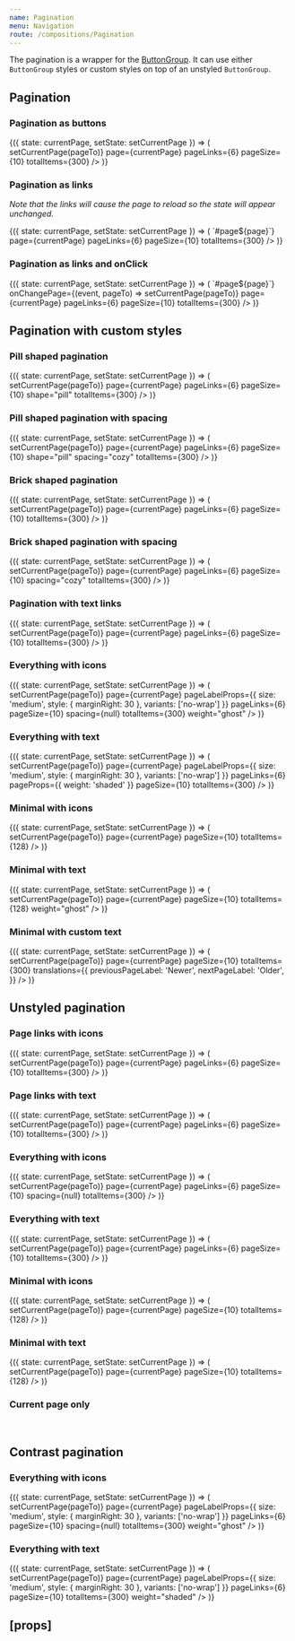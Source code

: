 ```yaml
---
name: Pagination
menu: Navigation
route: /compositions/Pagination
---
```



<PageTitle src="compositions/Pagination" title="Pagination" />

The pagination is a wrapper for the [ButtonGroup](../components/ButtonGroup). It can use either `ButtonGroup` styles or custom styles on top of an unstyled `ButtonGroup`.

## Pagination

### Pagination as buttons

<Playground>
  <ThemeWrapper>
    <StateWrapper initialState={8}>
      {({ state: currentPage, setState: setCurrentPage }) => (
        <Pagination
          withIcons
          withPageLinks
          withPreviousAndNext
          color="primary"
          onChangePage={(event, pageTo) => setCurrentPage(pageTo)}
          page={currentPage}
          pageLinks={6}
          pageSize={10}
          totalItems={300}
        />
      )}
    </StateWrapper>
  </ThemeWrapper>
</Playground>

### Pagination as links

_Note that the links will cause the page to reload so the state will appear unchanged._

<Playground>
  <ThemeWrapper>
    <StateWrapper initialState={8}>
      {({ state: currentPage, setState: setCurrentPage }) => (
        <Pagination
          withIcons
          withPageLinks
          withPreviousAndNext
          color="primary"
          getHref={page => `#page${page}`}
          page={currentPage}
          pageLinks={6}
          pageSize={10}
          totalItems={300}
        />
      )}
    </StateWrapper>
  </ThemeWrapper>
</Playground>

### Pagination as links and onClick

<Playground>
  <ThemeWrapper>
    <StateWrapper initialState={8}>
      {({ state: currentPage, setState: setCurrentPage }) => (
        <Pagination
          allowRightClickLinks
          withIcons
          withPageLinks
          withPreviousAndNext
          color="primary"
          getHref={page => `#page${page}`}
          onChangePage={(event, pageTo) => setCurrentPage(pageTo)}
          page={currentPage}
          pageLinks={6}
          pageSize={10}
          totalItems={300}
        />
      )}
    </StateWrapper>
  </ThemeWrapper>
</Playground>

## Pagination with custom styles

### Pill shaped pagination

<Playground>
  <ThemeWrapper>
    <StateWrapper initialState={8}>
      {({ state: currentPage, setState: setCurrentPage }) => (
        <Pagination
          withIcons
          withPageLinks
          withPreviousAndNext
          color="primary"
          onChangePage={(event, pageTo) => setCurrentPage(pageTo)}
          page={currentPage}
          pageLinks={6}
          pageSize={10}
          shape="pill"
          totalItems={300}
        />
      )}
    </StateWrapper>
  </ThemeWrapper>
</Playground>

### Pill shaped pagination with spacing

<Playground>
  <ThemeWrapper>
    <StateWrapper initialState={8}>
      {({ state: currentPage, setState: setCurrentPage }) => (
        <Pagination
          withIcons
          withPageLinks
          withPreviousAndNext
          color="primary"
          onChangePage={(event, pageTo) => setCurrentPage(pageTo)}
          page={currentPage}
          pageLinks={6}
          pageSize={10}
          shape="pill"
          spacing="cozy"
          totalItems={300}
        />
      )}
    </StateWrapper>
  </ThemeWrapper>
</Playground>

### Brick shaped pagination

<Playground>
  <ThemeWrapper>
    <StateWrapper initialState={8}>
      {({ state: currentPage, setState: setCurrentPage }) => (
        <Pagination
          withIcons
          withPageLinks
          withPreviousAndNext
          color="primary"
          onChangePage={(event, pageTo) => setCurrentPage(pageTo)}
          page={currentPage}
          pageLinks={6}
          pageSize={10}
          totalItems={300}
        />
      )}
    </StateWrapper>
  </ThemeWrapper>
</Playground>

### Brick shaped pagination with spacing

<Playground>
  <ThemeWrapper>
    <StateWrapper initialState={8}>
      {({ state: currentPage, setState: setCurrentPage }) => (
        <Pagination
          withIcons
          withPageLinks
          withPreviousAndNext
          color="primary"
          onChangePage={(event, pageTo) => setCurrentPage(pageTo)}
          page={currentPage}
          pageLinks={6}
          pageSize={10}
          spacing="cozy"
          totalItems={300}
        />
      )}
    </StateWrapper>
  </ThemeWrapper>
</Playground>

### Pagination with text links

<Playground>
  <ThemeWrapper>
    <StateWrapper initialState={8}>
      {({ state: currentPage, setState: setCurrentPage }) => (
        <Pagination
          withPageLinks
          withPreviousAndNext
          color="primary"
          onChangePage={(event, pageTo) => setCurrentPage(pageTo)}
          page={currentPage}
          pageLinks={6}
          pageSize={10}
          totalItems={300}
        />
      )}
    </StateWrapper>
  </ThemeWrapper>
</Playground>

### Everything with icons

<Playground>
  <ThemeWrapper>
    <StateWrapper initialState={8}>
      {({ state: currentPage, setState: setCurrentPage }) => (
        <Pagination
          withEllipsis
          withFirstAndLast
          withIcons
          withPageLabel
          withPageLinks
          withPreviousAndNext
          activePageProps={{
            weight: 'shaded',
            color: 'primary',
            style: { marginLeft: 4, marginRight: 4 },
          }}
          color="primary"
          ellipsisProps={{ color: 'neutral' }}
          onChangePage={(event, pageTo) => setCurrentPage(pageTo)}
          page={currentPage}
          pageLabelProps={{ size: 'medium', style: { marginRight: 30 }, variants: ['no-wrap'] }}
          pageLinks={6}
          pageSize={10}
          spacing={null}
          totalItems={300}
          weight="ghost"
        />
      )}
    </StateWrapper>
  </ThemeWrapper>
</Playground>

### Everything with text

<Playground>
  <ThemeWrapper>
    <StateWrapper initialState={8}>
      {({ state: currentPage, setState: setCurrentPage }) => (
        <Pagination
          withEllipsis
          withFirstAndLast
          withPageLabel
          withPageLinks
          withPreviousAndNext
          color="primary"
          ellipsisProps={{
            weight: 'ghost',
            color: 'neutral',
            style: { marginLeft: 8, marginRight: 8 },
          }}
          jumpProps={{ weight: 'shaded' }}
          onChangePage={(event, pageTo) => setCurrentPage(pageTo)}
          page={currentPage}
          pageLabelProps={{ size: 'medium', style: { marginRight: 30 }, variants: ['no-wrap'] }}
          pageLinks={6}
          pageProps={{ weight: 'shaded' }}
          pageSize={10}
          totalItems={300}
        />
      )}
    </StateWrapper>
  </ThemeWrapper>
</Playground>

### Minimal with icons

<Playground>
  <ThemeWrapper>
    <StateWrapper initialState={1}>
      {({ state: currentPage, setState: setCurrentPage }) => (
        <Pagination
          withIcons
          withPreviousAndNext
          color="primary"
          justify="end"
          onChangePage={(event, pageTo) => setCurrentPage(pageTo)}
          page={currentPage}
          pageSize={10}
          totalItems={128}
        />
      )}
    </StateWrapper>
  </ThemeWrapper>
</Playground>

### Minimal with text

<Playground>
  <ThemeWrapper>
    <StateWrapper initialState={1}>
      {({ state: currentPage, setState: setCurrentPage }) => (
        <Pagination
          withPreviousAndNext
          color="primary"
          jumpProps={{
            style: { paddingLeft: 8, paddingRight: 8, marginLeft: 8, marginRight: 8 },
          }}
          justify="end"
          onChangePage={(event, pageTo) => setCurrentPage(pageTo)}
          page={currentPage}
          pageSize={10}
          totalItems={128}
          weight="ghost"
        />
      )}
    </StateWrapper>
  </ThemeWrapper>
</Playground>

### Minimal with custom text

<Playground>
  <ThemeWrapper>
    <StateWrapper initialState={1}>
      {({ state: currentPage, setState: setCurrentPage }) => (
        <Pagination
          withPreviousAndNext
          color="primary"
          justify="center"
          onChangePage={(event, pageTo) => setCurrentPage(pageTo)}
          page={currentPage}
          pageSize={10}
          totalItems={300}
          translations={{
            previousPageLabel: 'Newer',
            nextPageLabel: 'Older',
          }}
        />
      )}
    </StateWrapper>
  </ThemeWrapper>
</Playground>

## Unstyled pagination

### Page links with icons

<Playground>
  <ThemeWrapper>
    <StateWrapper initialState={8}>
      {({ state: currentPage, setState: setCurrentPage }) => (
        <Pagination
          withIcons
          withPageLinks
          withPreviousAndNext
          onChangePage={(event, pageTo) => setCurrentPage(pageTo)}
          page={currentPage}
          pageLinks={6}
          pageSize={10}
          totalItems={300}
        />
      )}
    </StateWrapper>
  </ThemeWrapper>
</Playground>

### Page links with text

<Playground>
  <ThemeWrapper>
    <StateWrapper initialState={8}>
      {({ state: currentPage, setState: setCurrentPage }) => (
        <Pagination
          withPageLinks
          withPreviousAndNext
          onChangePage={(event, pageTo) => setCurrentPage(pageTo)}
          page={currentPage}
          pageLinks={6}
          pageSize={10}
          totalItems={300}
        />
      )}
    </StateWrapper>
  </ThemeWrapper>
</Playground>

### Everything with icons

<Playground>
  <ThemeWrapper>
    <StateWrapper initialState={8}>
      {({ state: currentPage, setState: setCurrentPage }) => (
        <Pagination
          withEllipsis
          withFirstAndLast
          withIcons
          withPageLabel
          withPageLinks
          withPreviousAndNext
          onChangePage={(event, pageTo) => setCurrentPage(pageTo)}
          page={currentPage}
          pageLinks={6}
          pageSize={10}
          spacing={null}
          totalItems={300}
        />
      )}
    </StateWrapper>
  </ThemeWrapper>
</Playground>

### Everything with text

<Playground>
  <ThemeWrapper>
    <StateWrapper initialState={8}>
      {({ state: currentPage, setState: setCurrentPage }) => (
        <Pagination
          withEllipsis
          withFirstAndLast
          withPageLabel
          withPageLinks
          withPreviousAndNext
          onChangePage={(event, pageTo) => setCurrentPage(pageTo)}
          page={currentPage}
          pageLinks={6}
          pageSize={10}
          totalItems={300}
        />
      )}
    </StateWrapper>
  </ThemeWrapper>
</Playground>

### Minimal with icons

<Playground>
  <ThemeWrapper>
    <StateWrapper initialState={1}>
      {({ state: currentPage, setState: setCurrentPage }) => (
        <Pagination
          withIcons
          withPreviousAndNext
          justify="end"
          onChangePage={(event, pageTo) => setCurrentPage(pageTo)}
          page={currentPage}
          pageSize={10}
          totalItems={128}
        />
      )}
    </StateWrapper>
  </ThemeWrapper>
</Playground>

### Minimal with text

<Playground>
  <ThemeWrapper>
    <StateWrapper initialState={1}>
      {({ state: currentPage, setState: setCurrentPage }) => (
        <Pagination
          withPreviousAndNext
          justify="end"
          onChangePage={(event, pageTo) => setCurrentPage(pageTo)}
          page={currentPage}
          pageSize={10}
          totalItems={128}
        />
      )}
    </StateWrapper>
  </ThemeWrapper>
</Playground>

### Current page only

<Playground>
  <ThemeWrapper>
    <Pagination withPageLabel justify="center" page={8} pageSize={10} totalItems={83} />
    <br />
    <Pagination withPageAndTotalLabel justify="center" page={8} pageSize={10} totalItems={83} />
  </ThemeWrapper>
</Playground>

## Contrast pagination

### Everything with icons

<Playground>
  <ThemeWrapper contrast>
    <StateWrapper initialState={8}>
      {({ state: currentPage, setState: setCurrentPage }) => (
        <Pagination
          contrast
          withEllipsis
          withFirstAndLast
          withIcons
          withPageLabel
          withPageLinks
          withPreviousAndNext
          activePageProps={{
            weight: 'shaded',
            color: 'primary',
            style: { marginLeft: 4, marginRight: 4 },
          }}
          ellipsisProps={{ color: 'neutral' }}
          onChangePage={(event, pageTo) => setCurrentPage(pageTo)}
          page={currentPage}
          pageLabelProps={{ size: 'medium', style: { marginRight: 30 }, variants: ['no-wrap'] }}
          pageLinks={6}
          pageSize={10}
          spacing={null}
          totalItems={300}
          weight="ghost"
        />
      )}
    </StateWrapper>
  </ThemeWrapper>
</Playground>

### Everything with text

<Playground>
  <ThemeWrapper contrast>
    <StateWrapper initialState={8}>
      {({ state: currentPage, setState: setCurrentPage }) => (
        <Pagination
          contrast
          withEllipsis
          withFirstAndLast
          withPageLabel
          withPageLinks
          withPreviousAndNext
          ellipsisProps={{
            weight: 'ghost',
            color: 'neutral',
            style: { marginLeft: 8, marginRight: 8 },
          }}
          onChangePage={(event, pageTo) => setCurrentPage(pageTo)}
          page={currentPage}
          pageLabelProps={{ size: 'medium', style: { marginRight: 30 }, variants: ['no-wrap'] }}
          pageLinks={6}
          pageSize={10}
          totalItems={300}
          weight="shaded"
        />
      )}
    </StateWrapper>
  </ThemeWrapper>
</Playground>

## \[props\]

<Props of={Pagination} />
